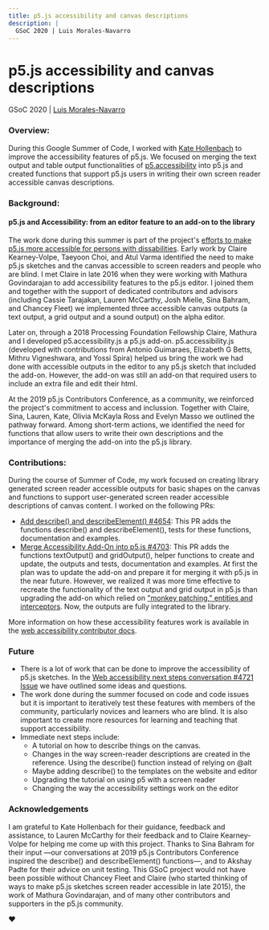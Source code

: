 ```yaml
---
title: p5.js accessibility and canvas descriptions
description: |
  GSoC 2020 | Luis Morales-Navarro
---
```

# p5.js accessibility and canvas descriptions

GSoC 2020 | [Luis Morales-Navarro](https://luismn.com/)

### Overview:

During this Google Summer of Code, I worked with [Kate Hollenbach](https://github.com/kjhollen)
to improve the accessibility features of p5.js. We focused on merging the
text output and table output functionalities of [p5.accessibility](https://github.com/processing/p5.accessibility)
into p5.js and created functions that support p5.js users in writing their own screen reader accessible canvas descriptions.

### Background:

#### p5.js and Accessibility: from an editor feature to an add-on to the library

The work done during this summer is part of the project's [efforts to make p5.js more accessible for persons with dissabilities](https://contributors-zine.p5js.org/#reflection-claire-kearney-volpe).
Early work by Claire Kearney-Volpe, Taeyoon Choi, and Atul Varma identified the need to make p5.js sketches
and the canvas accessible to screen readers and people who are blind. I met Claire in late 2016 when
they were working with Mathura Govindarajan to add accessibility features to the p5.js editor. I joined them
and together with the support of dedicated contributors and advisors (including Cassie Tarajakan, Lauren McCarthy,
Josh Mielle, Sina Bahram, and Chancey Fleet) we implemented three accessible canvas outputs (a text output, a grid
output and a sound output) on the alpha editor.

Later on, through a 2018 Processing Foundation Fellowship Claire, Mathura and I developed p5.accessibility.js a p5.js add-on.
p5.accessibility.js (developed with contributions from Antonio Guimaraes, Elizabeth G Betts, Mithru Vigneshwara, and Yossi Spira)
helped us bring the work we had done with accessible outputs in the editor to any p5.js sketch that included the add-on.
However, the add-on was still an add-on that required users to include an extra file and edit their html.

At the 2019 p5.js Contributors Conference, as a community, we reinforced the project's commitment to access and inclussion.
Together with Claire, Sina, Lauren, Kate, Olivia McKayla Ross and Evelyn Masso we outlined the pathway forward.
Among short-term actions, we identified the need for functions that allow users to write their own descriptions
and the importance of merging the add-on into the p5.js library.

### Contributions:

During the course of Summer of Code, my work focused on creating library generated screen reader accessible outputs
for basic shapes on the canvas and functions to support user-generated screen reader accessible descriptions of canvas content.
I worked on the following PRs:

* [Add describe() and describeElement() #4654](https://github.com/processing/p5.js/pull/4654): This PR adds the functions describe() and describeElement(), tests for these functions, documentation and examples.
* [Merge Accessibility Add-On into p5.js #4703](https://github.com/processing/p5.js/pull/4703): This PR adds the functions textOutput() and gridOutput(), helper functions to create and update, the outputs and tests, documentation and examples. At first the plan was to update the add-on and prepare it for merging it with p5.js in the near future. However, we realized it was more time effective to recreate the functionality of the text output and grid output in p5.js than upgrading the add-on which relied on ["monkey patching," entities and interceptors](https://medium.com/processing-foundation/making-p5-js-accessible-e2ce366e05a0). Now, the outputs are fully integrated to the library.

More information on how these accessibility features work is available in the [web accessibility contributor docs](https://github.com/processing/p5.js/blob/main/contributor_docs/web_accessibility/).

### Future

* There is a lot of work that can be done to improve the accessibility of p5.js sketches. In the [Web accessibility next steps conversation #4721 Issue](https://github.com/processing/p5.js/issues/4721) we have outlined some ideas and questions.
* The work done during the summer focused on code and code issues but it is important to iteratively test these features with members of the community, particularly novices and learners who are blind. It is also important to create more resources for learning and teaching that support accessibility.
* Immediate next steps include:
  * A tutorial on how to describe things on the canvas.
  * Changes in the way screen-reader descriptions are created in the reference. Using the describe() function instead of relying on @alt
  * Maybe adding describe() to the templates on the website and editor
  * Upgrading the tutorial on using p5 with a screen reader
  * Changing the way the accessibility settings work on the editor

### Acknowledgements

I am grateful to Kate Hollenbach for their guidance, feedback and assistance, to Lauren McCarthy for their feedback and to Claire Kearney-Volpe for helping me come up with this project. Thanks to Sina Bahram for their input —our conversations at 2019 p5.js Contributors Conference inspired the describe() and describeElement() functions—, and to Akshay Padte for their advice on unit testing. This GSoC project would not have been possible without Chancey Fleet and Claire (who started thinking of ways to make p5.js sketches screen reader accessible in late 2015), the work of Mathura Govindarajan, and of many other contributors and supporters in the p5.js community.

:heart:
